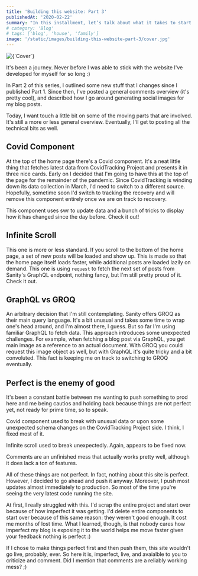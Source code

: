 ```yaml
---
title: 'Building this website: Part 3'
publishedAt: '2020-02-22'
summary: "In this installment, let’s talk about what it takes to start over and why perfect is indeed the enemy of good."
# category: 'Blog'
# tags: ['blog', 'house', 'family']
image: '/static/images/building-this-website-part-3/cover.jpg'
---
```


<div className="my-10">
  <Image
    alt={`Cover`}
    src={`/static/images/building-this-website-part-3/cover.jpg`}
    width={1920 / 2}
    height={1080 / 2}
    priority
  />
</div>

It's been a journey. Never before I was able to stick with the website I've developed for myself for so long :)

In Part 2 of this series, I outlined some new stuff that I changes since I published Part 1. Since then, I've posted a general comments overview (it's pretty cool), and described how I go around generating social images for my blog posts.

Today, I want touch a little bit on some of the moving parts that are involved. It's still a more or less general overview. Eventually, I'll get to posting all the technical bits as well.

## Covid Component

At the top of the home page there's a Covid component. It's a neat little thing that fetches latest data from CovidTracking Project and presents it in three nice cards. Early on I decided that I'm going to have this at the top of the page for the remainder of the pandemic. Since CovidTracking is winding down its data collection in March, I'd need to switch to a different source. Hopefully, sometime soon I'd switch to tracking the recovery and will remove this component entirely once we are on track to recovery.

This component uses swr to update data and a bunch of tricks to display how it has changed since the day before. Check it out!

## Infinite Scroll

This one is more or less standard. If you scroll to the bottom of the home page, a set of new posts will be loaded and show up. This is made so that the home page itself loads faster, while additional posts are loaded lazily on demand. This one is using `request` to fetch the next set of posts from Sanity's GraphQL endpoint, nothing fancy, but I'm still pretty proud of it. Check it out.

## GraphQL vs GROQ

An arbitrary decision that I'm still contemplating. Sanity offers GROQ as their main query language. It's a bit unusual and takes some time to wrap one's head around, and I'm almost there, I guess. But so far I'm using familiar GraphQL to fetch data. This approach introduces some unexpected challenges. For example, when fetching a blog post via GraphQL, you get main image as a reference to an actual document. With GROQ you could request this image object as well, but with GraphQL it's quite tricky and a bit convoluted. This fact is keeping me on track to switching to GROQ eventually.

## Perfect is the enemy of good

It's been a constant battle between me wanting to push something to prod here and me being cautios and holding back because things are not perfect yet, not ready for prime time, so to speak. 

Covid component used to break with unusual data or upon some unexpected schema changes on the CovidTracking Project side. I think, I fixed most of it.

Infinite scroll used to break unexpectedly. Again, appears to be fixed now. 

Comments are an unfinished mess that actually works pretty well, although it does lack a ton of features. 

All of these things are not perfect. In fact, nothing about this site is perfect. However, I decided to go ahead and push it anyway. Moreover, I push most updates almost immediately to production. So most of the time you're seeing the very latest code running the site. 

At first, I really struggled with this. I'd scrap the entire project and start over because of how imperfect it was getting. I'd delete entire components to start over because of this same reason: they weren't good enough. It cost me months of lost time. What I learned, though, is that nobody cares how imperfect my blog is exposing it to the world helps me move faster given your feedback nothing is perfect :)

If I chose to make things perfect first and then push them, this site wouldn't go live, probably, ever. So here it is, imperfect, live, and avaialble to you to criticize and comment. Did I mention that comments are a reliably working mess? ;)
